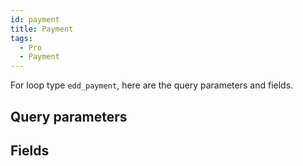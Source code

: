 ```yaml
---
id: payment
title: Payment
tags:
  - Pro
  - Payment
---
```


For loop type `edd_payment`, here are the query parameters and fields.

## Query parameters

<QueryArgsList args={json.query_args} />

## Fields

<FieldsList fields={json.fields} />
